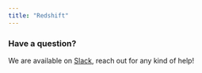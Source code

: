 ```yaml
---
title: "Redshift"
---
```


<Tabs>
  <Tab title="Elementary Cloud">
    <Snippet file="cloud/integrations/redshift.mdx" />
  </Tab>
  <Tab title="Elementary CLI">
    <Snippet file="cli/redshift-cli.mdx" />
  </Tab>
</Tabs>

### Have a question?

We are available
on [Slack](https://join.slack.com/t/elementary-community/shared_invite/zt-uehfrq2f-zXeVTtXrjYRbdE_V6xq4Rg), reach out
for any kind of help!
